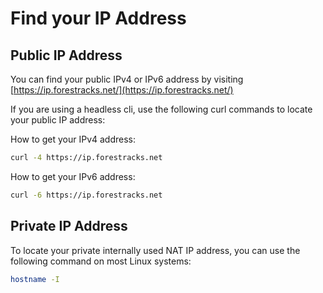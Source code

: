 # Find your IP Address

## Public IP Address
You can find your public IPv4 or IPv6 address by visiting [https://ip.forestracks.net/](https://ip.forestracks.net/)

If you are using a headless cli, use the following curl commands to locate your public IP address:

How to get your IPv4 address:
```bash
curl -4 https://ip.forestracks.net
```
How to get your IPv6 address:
```bash
curl -6 https://ip.forestracks.net
```

## Private IP Address
To locate your private internally used NAT IP address, you can use the following command on most Linux systems:
```bash
hostname -I
```